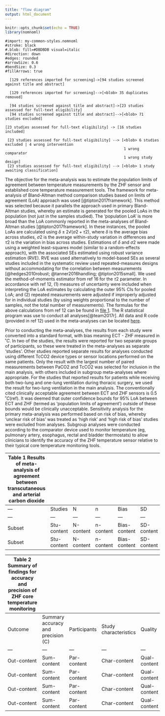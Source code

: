 ```yaml
---
title: "flow diagram"
output: html_document
---
```


```r
knitr::opts_chunk$set(echo = TRUE)
library(nomnoml)
```
```nomnoml
#import: my-common-styles.nomnoml
#stroke: black
#.blob: fill=#DBDBDB visual=italic
#direction: down
#edges: rounded
#arrowSize: 0.6
#bendSize: 0.3
#fillArrows: true

  [129 references imported for screening]->[94 studies screened against title and abstract]

  [129 references imported for screening]-->[<blob> 35 duplicates removed]

  [94 studies screened against title and abstract]->[23 studies assessed for full-text eligibility]
  [94 studies screened against title and abstract]-->[<blob> 71 studies excluded]

[23 studies assessed for full-text eligibility] -> [16 studies included]

 [23 studies assessed for full-text eligibility] --> [<blob> 6 studies excluded | 4 wrong intervention
                                                      1 wrong comparator
                                                      1 wrong study design]
 [23 studies assessed for full-text eligibility] --> [<blob> 1 study awaiting classification]
```


The objective for the meta-analysis was to estimate the population limits of agreement between temperature measurements by the ZHF sensor and established core temperature measurement tools.  The framework for meta-analysis of Bland-Altman method comparison studies based on limits of agreement (LoA) approach was used [@tipton2017framework]. This method was selected because it parallels the approach used in primary Bland-Altman studies, whereby an estimate is generated for the pooled LoAs in the population (not just in the samples studied). The ‘population LoA’ is more broad than the LoA commonly reported in the meta-analyses of Bland-Altman studies [@tipton2017framework]. In these instances, the pooled LoAs are calculated using $δ±2√(σ2+τ2)$, where $δ$ is the average bias across studies, $σ2$ is the average within-study variation in differences and $τ2$ is the variation in bias across studies.  Estimations of $δ$ and $σ2$ were made using a weighted least-squares model (similar to a random-effects approach), with the associated SEs estimated using robust variance estimation (RVE). RVE was used alternatively to model-based SEs as several studies included in the systematic review used repeated-measures designs without accommodating for the correlation between measurements [@hedges2010robust; @tanner2016handling; @tipton2015small]. We used the method-of-moments estimator from ref 16 for the $τ2$ parameter.  In accordance with ref 12, (1) measures of uncertainty were included when interpreting the LoA estimates by calculating the outer $95\%$ CIs for pooled LoA; and (2) repeated measurements were adjusted if improperly adjusted for in individual studies (by using weights proportional to the number of samples, not the total number of measurements). The formulas for the above calculations from ref 12 can be found in [file 1](). The R statistical program was use to conduct all analyses[@team2017r]. All data and R code (provided in ref 12) used in the meta-analyses can be located [here](https://doi.org).


Prior to conducting the meta-analyses, the results from each study were converted into a standard format, with bias meaning ECT - ZHF measured in $˚C$. In two of the studies, the results were reported for two separate groups of participants, so these were treated in the meta-analyses as separate ‘studies’. Other studies reported separate results for analyses conducted using different TcCO2 device types or sensor locations performed on the same patients. Only the result with the largest number of paired measurements between PaCO2 and TcCO2 was selected for inclusion in the main analysis, with others included in subgroup meta-analyses where appropriate. For the studies that reported results for patients while receiving both two-lung and one-lung ventilation during thoracic surgery, we used the result for two-lung ventilation in the main analysis. The conventionally cited clinically acceptable agreement between ECT and ZHF sensors is 0.5 $˚C$(ref). It was deemed that outer confidence bounds for 95% LoA between ECT and ZHF (termed as ‘population limits of agreement’) outside of these bounds would be clinically unacceptable. Sensitivity analysis for the primary meta-analysis was performed based on risk of bias, whereby ‘unclear risk of bias’ was treated as ‘high risk’ and ‘high risk of bias’ studies were excluded from analyses. Subgroup analyses were conducted according to the comparator device used to monitor temperature (eg, pulmonary artery, esophagus, rectal and bladder thermostats) to allow clinicians to identify the accuracy of the ZHF temperature sensor relative to their typical core temperature monitoring tools. 

|Table 1 Results of meta-analysis of agreement between transcutaneous and arterial carbon dioxide|
|---|---|---|---|---|---|---|---|---|---|---|---|---|
|---|Studies|N|n|Bias|SD|tau2|LoAL|LoAU|CIL|CIU|
|---|---|---|---|---|---|---|---|---|---|---|---|---|
|Subset|Stu-content|N-content|n-content|Bias-content|SD-content|tau2-content|LoAL-content|LoAU-content|CIL-content|CIU-content|
|Subset|Stu-content|N-content|n-content|Bias-content|SD-content|tau2-content|LoAL-content|LoAU-content|CIL-content|CIU-content|

|Table 2 Summary of findings for accuracy and precision of ZHF core temperature monitoring|
|---|---|---|---|---|---|
|Outcome|Summary accuracy and precision (C)|Participants|Study characteristics|Quality|Implications|
|---|---|---|---|---|---|
|Out-content|Sum-content|Par-content|Char-content|Qual-content|Impl-content|
|Out-content|Sum-content|Par-content|Char-content|Qual-content|Impl-content|
|Out-content|Sum-content|Par-content|Char-content|Qual-content|Impl-content|
|Out-content|Sum-content|Par-content|Char-content|Qual-content|Impl-content|
